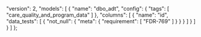   "version": 2,
  "models": [
    {
      "name": "dbo_adt",
      "config": {
        "tags": [
          "care_quality_and_program_data"
        ]
      },
      "columns": [
        {
          "name": "id",
          "data_tests": [
            {
              "not_null": {
                "meta": {
                  "requirement": [
                    "FDR-769"
                  ]
                }
              }
            }
          ]
        }
      ]
    }
  ]
};

